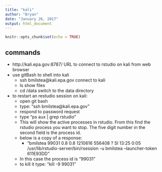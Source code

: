 ```yaml
---
title: "kali"
author: "Bryan"
date: "January 26, 2017"
output: html_document
---
```


```r
knitr::opts_chunk$set(echo = TRUE)
```

## commands

* http://kali.epa.gov:8787/   URL to connect to rstudio on kali from web browser
* use gitBash to shell into kali
    - ssh bmilstea@kali.epa.gov   connect to kali
    - ls  show files
    - cd /data     switch to the data directory
    
* to restart an restudio session on kali:
    - open git bash
    - type: "ssh bmilstea@kali.epa.gov"
    - respond to password request
    - type "ps aux | grep rstudio"
    - This will show the active processes in rstudio.  From this find the rstudio process you want to stop.  The five digit number in the second field is the process id. 
    - below is a copy of a response:
      - "bmilstea  99031  0.8  0.8 1210616 556408 ?      Sl   13:25   0:05 /usr/lib/rstudio-server/bin/rsession -u bmilstea --launcher-token 611E93DD"
    - In this case the process id is "99031"
    - to kill it type: "kill -9 99031"


